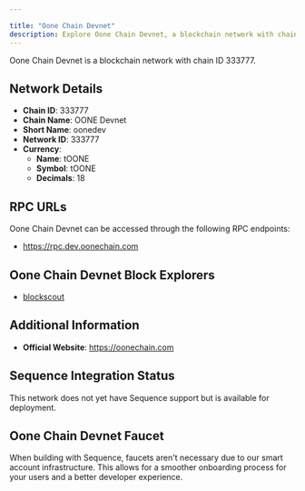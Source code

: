 ```yaml
---

title: "Oone Chain Devnet"
description: Explore Oone Chain Devnet, a blockchain network with chain ID 333777. Learn about its native currency, tOONE, and how to interact with the network.
---
```




Oone Chain Devnet is a blockchain network with chain ID 333777.

## Network Details

- **Chain ID**: 333777
- **Chain Name**: OONE Devnet
- **Short Name**: oonedev
- **Network ID**: 333777
- **Currency**: 
  - **Name**: tOONE
  - **Symbol**: tOONE
  - **Decimals**: 18

## RPC URLs

Oone Chain Devnet can be accessed through the following RPC endpoints:

- https://rpc.dev.oonechain.com

## Oone Chain Devnet Block Explorers

- [blockscout](https://dev.oonescan.com)

## Additional Information

- **Official Website**: https://oonechain.com

## Sequence Integration Status

This network does not yet have Sequence support but is available for deployment.

## Oone Chain Devnet Faucet

When building with Sequence, faucets aren't necessary due to our smart account infrastructure. This allows for a smoother onboarding process for your users and a better developer experience.
